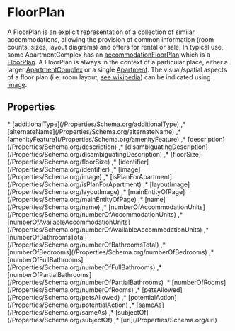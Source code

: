 
# FloorPlan

A FloorPlan is an explicit representation of a collection of similar accommodations, allowing the provision of common information (room counts, sizes, layout diagrams) and offers for rental or sale. In typical use, some <Link href="/ApartmentComplex">ApartmentComplex</Link> has an <a class="localLink" href="/accommodationFloorPlan">accommodationFloorPlan</a> which is a <a class="localLink" href="/FloorPlan">FloorPlan</a>.  A FloorPlan is always in the context of a particular place, either a larger <a class="localLink" href="/ApartmentComplex">ApartmentComplex</a> or a single <a class="localLink" href="/Apartment">Apartment</a>. The visual/spatial aspects of a floor plan (i.e. room layout, <a href="https://en.wikipedia.org/wiki/Floor_plan">see wikipedia</a>) can be indicated using <a class="localLink" href="/image">image</a>.

## Properties

<Grid>
* [additionalType](/Properties/Schema.org/additionalType)
,* [alternateName](/Properties/Schema.org/alternateName)
,* [amenityFeature](/Properties/Schema.org/amenityFeature)
,* [description](/Properties/Schema.org/description)
,* [disambiguatingDescription](/Properties/Schema.org/disambiguatingDescription)
,* [floorSize](/Properties/Schema.org/floorSize)
,* [identifier](/Properties/Schema.org/identifier)
,* [image](/Properties/Schema.org/image)
,* [isPlanForApartment](/Properties/Schema.org/isPlanForApartment)
,* [layoutImage](/Properties/Schema.org/layoutImage)
,* [mainEntityOfPage](/Properties/Schema.org/mainEntityOfPage)
,* [name](/Properties/Schema.org/name)
,* [numberOfAccommodationUnits](/Properties/Schema.org/numberOfAccommodationUnits)
,* [numberOfAvailableAccommodationUnits](/Properties/Schema.org/numberOfAvailableAccommodationUnits)
,* [numberOfBathroomsTotal](/Properties/Schema.org/numberOfBathroomsTotal)
,* [numberOfBedrooms](/Properties/Schema.org/numberOfBedrooms)
,* [numberOfFullBathrooms](/Properties/Schema.org/numberOfFullBathrooms)
,* [numberOfPartialBathrooms](/Properties/Schema.org/numberOfPartialBathrooms)
,* [numberOfRooms](/Properties/Schema.org/numberOfRooms)
,* [petsAllowed](/Properties/Schema.org/petsAllowed)
,* [potentialAction](/Properties/Schema.org/potentialAction)
,* [sameAs](/Properties/Schema.org/sameAs)
,* [subjectOf](/Properties/Schema.org/subjectOf)
,* [url](/Properties/Schema.org/url)

</Grid>

